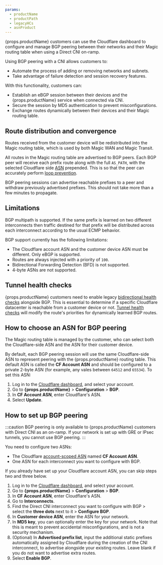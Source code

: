 ```yaml
---
params:
  - productName
  - productPath
  - legacyHCs
  - asnProduct
---
```



{props.productName} customers can use the Cloudflare dashboard to configure and manage BGP peering between their networks and their Magic routing table when using a Direct CNI on-ramp.

Using BGP peering with a CNI allows customers to:
- Automate the process of adding or removing networks and subnets.
- Take advantage of failure detection and session recovery features.

With this functionality, customers can:
- Establish an eBGP session between their devices and the {props.productName} service when connected via CNI.
- Secure the session by MD5 authentication to prevent misconfigurations.
- Exchange routes dynamically between their devices and their Magic routing table.

## Route distribution and convergence

Routes received from the customer device will be redistributed into the Magic routing table, which is used by both Magic WAN and Magic Transit.

All routes in the Magic routing table are advertised to BGP peers. Each BGP peer will receive each prefix route along with the full `AS_PATH`, with the selected Cloudflare side [ASN](https://www.cloudflare.com/learning/network-layer/what-is-an-autonomous-system/) prepended. This is so that the peer can accurately perform [loop prevention](https://datatracker.ietf.org/doc/html/rfc4271#section-9.1.2).

BGP peering sessions can advertise reachable prefixes to a peer and withdraw previously advertised prefixes. This should not take more than a few minutes to propagate.

## Limitations

BGP multipath is supported. If the same prefix is learned on two different interconnects then traffic destined for that prefix will be distributed across each interconnect according to the usual ECMP behavior.

BGP support currently has the following limitations:
- The Cloudflare account ASN and the customer device ASN must be different. Only eBGP is supported.
- Routes are always injected with a priority of `100`.
- Bidirectional Forwarding Detection (BFD) is not supported.
- 4-byte ASNs are not supported.

## Tunnel health checks

{props.productName} customers need to enable legacy <a href={props.legacyHCs}>bidirectional health checks</a> alongside BGP. This is essential to determine if a specific Cloudflare datacenter is reachable from a customer device or not. <a href={props.productPath}>Tunnel health checks</a> will modify the route's priorities for dynamically learned BGP routes.

## How to choose an ASN for BGP peering

The Magic routing table is managed by the customer, who can select both the Cloudflare-side ASN and the ASN for their customer device.

By default, each BGP peering session will use the same Cloudflare-side ASN to represent peering with the {props.productName} routing table. This default ASN is called the **CF Account ASN** and should be configured to a private 2-byte ASN (for example, any vales between `64512` and `65534`). To set this ASN:

1. Log in to the [Cloudflare dashboard](https://dash.cloudflare.com/), and select your account.
2. Go to **{props.productName}** > **Configuration** > **BGP**.
3. In **CF Account ASN**, enter Cloudflare's ASN.
4. Select **Update**.

<Markdown text={props.asnProduct} />

## How to set up BGP peering

:::caution
BGP peering is only available to {props.productName} customers with Direct CNI as an on-ramp. If your network is set up with GRE or IPsec tunnels, you cannot use BGP peering.
:::

You need to configure two ASNs:
- The Cloudflare [account-scoped ASN](#how-to-choose-an-asn-for-bgp-peering) named **CF Account ASN**.
- One ASN for each interconnect you want to configure with BGP.

If you already have set up your Cloudflare account ASN, you can skip steps two and three below.

1. Log in to the [Cloudflare dashboard](https://dash.cloudflare.com/login), and select your account.
2. Go to **{props.productName}** > **Configuration** > **BGP**.
3. In **CF Account ASN**, enter Cloudflare's ASN.
4. Go to **Interconnects**.
5. Find the Direct CNI interconnect you want to configure with BGP > select the **three dots** next to it > **Configure BGP**.
6. In **Customer device ASN**, enter the ASN for your network.
7. In **MD5 key**, you can optionally enter the key for your network. Note that this is meant to prevent accidental misconfigurations, and is not a security mechanism.
8. (Optional) In **Advertised prefix list**, input the additional static prefixes automatically assigned by Cloudflare during the creation of the CNI interconnect, to advertise alongside your existing routes. Leave blank if you do not want to advertise extra routes.
9. Select **Enable BGP**.
